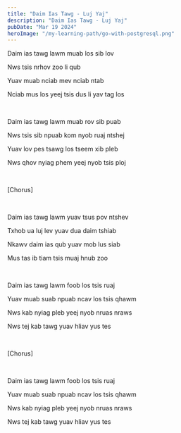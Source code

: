 ```yaml
---
title: "Daim Ias Tawg - Luj Yaj"
description: "Daim Ias Tawg - Luj Yaj"
pubDate: "Mar 19 2024"
heroImage: "/my-learning-path/go-with-postgresql.png"
---
```


Daim ias tawg lawm muab los sib lov

Nws tsis nrhov zoo li qub

Yuav muab nciab mev nciab ntab

Nciab mus los yeej tsis dus li yav tag los

<br />

Daim ias tawg lawm muab rov sib puab

Nws tsis sib npuab kom nyob ruaj ntshej

Yuav lov pes tsawg los tseem xib pleb

Nws qhov nyiag phem yeej nyob tsis ploj

<br />

[Chorus]

<br />

Daim ias tawg lawm yuav tsus pov ntshev

Txhob ua luj lev yuav dua daim tshiab

Nkawv daim ias qub yuav mob lus siab

Mus tas ib tiam tsis muaj hnub zoo

<br />

Daim ias tawg lawm foob los tsis ruaj

Yuav muab suab npuab ncav los tsis qhawm

Nws kab nyiag pleb yeej nyob nruas nraws

Nws tej kab tawg yuav hliav yus tes

<br />

[Chorus]

<br />

Daim ias tawg lawm foob los tsis ruaj

Yuav muab suab npuab ncav los tsis qhawm

Nws kab nyiag pleb yeej nyob nruas nraws

Nws tej kab tawg yuav hliav yus tes